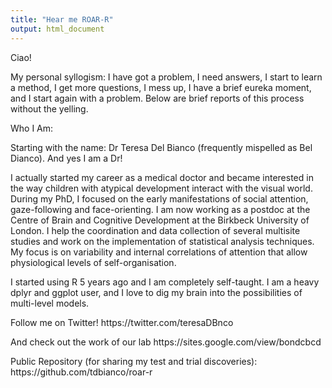 ```yaml
---
title: "Hear me ROAR-R"
output: html_document
---
```


Ciao!

My personal syllogism: I have got a problem, I need answers, I start to learn a method, I get more questions, I mess up, I have a brief eureka moment, and I start again with a problem. Below are brief reports of this process without the yelling.

Who I Am: 

Starting with the name: Dr Teresa Del Bianco (frequently mispelled as Bel Dianco). And yes I am a Dr!

I actually started my career as a medical doctor and became interested in the way children with atypical development interact with the visual world. During my PhD, I focused on the early manifestations of social attention, gaze-following and face-orienting. I am now working as a postdoc at the Centre of Brain and Cognitive Development at the Birkbeck University of London. I help the coordination and data collection of several multisite studies and work on the implementation of statistical analysis techniques. My focus is on  variability and internal correlations of attention that allow physiological levels of self-organisation. 

I started using R 5 years ago and I am completely self-taught. I am a heavy dplyr and ggplot user, and I love to dig my brain into the possibilities of multi-level models. 

Follow me on Twitter! https://twitter.com/teresaDBnco

And check out the work of our lab https://sites.google.com/view/bondcbcd 

Public Repository (for sharing my test and trial discoveries): https://github.com/tdbianco/roar-r 
